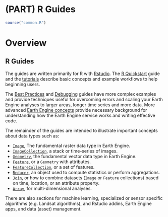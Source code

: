 # (PART) R Guides {-}

```r
source("common.R")
```


# Overview {-}

## R Guides {-}

The guides are written primarily for R with [Rstudio](). The [R Quickstart]() guide and the [tutorials]() describe basic concepts and example workflows to help beginning users.

The [Best Practices]() and [Debugging]() guides have more complex examples and provide techniques useful for overcoming errors and scaling your Earth Engine analyses to larger areas, longer time series and more data. More advanced [Earth Engine concepts]() provide necessary background for understanding how the Earth Engine service works and writing effective code.

The remainder of the guides are intended to illustrate important concepts about data types such as:

  - [`Image`](), The fundamental raster data type in Earth Engine.
  - [`ImageCollection`](), a stack or time-series of images.
  - [`Geometry`](), the fundamental vector data type in Earth Engine.
  - [`Feature`](), or a `Geometry` with attributes.
  - [`FeatureCollection`](), or a set of features.
  - [`Reducer`](), an object used to compute statistics or perform aggregations.
  - [`Join`](), or how to combine datasets (`Image` or `Feature` collections) based on time, location, or an attribute property.
  - [`Array`](), for multi-dimensional analyses.
  
There are also sections for machine learning, specialized or sensor specific algorithms (e.g. Landsat algorithms), and Rstudio addins, Earth Engine apps, and data (asset) management.
